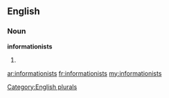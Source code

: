 ==English==

===Noun===
'''informationists'''

# {{plural of|[[informationist]]}}

[[Category:English plurals]]

[[ar:informationists]]
[[fr:informationists]]
[[my:informationists]]